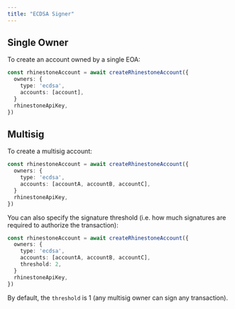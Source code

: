 ```yaml
---
title: "ECDSA Signer"
---
```


## Single Owner

To create an account owned by a single EOA:

```ts
const rhinestoneAccount = await createRhinestoneAccount({
  owners: {
    type: 'ecdsa',
    accounts: [account],
  }
  rhinestoneApiKey,
})
```

## Multisig

To create a multisig account:

```ts {4}
const rhinestoneAccount = await createRhinestoneAccount({
  owners: {
    type: 'ecdsa',
    accounts: [accountA, accountB, accountC],
  }
  rhinestoneApiKey,
})
```


You can also specify the signature threshold (i.e. how much signatures are required to authorize the transaction):

```ts {5}
const rhinestoneAccount = await createRhinestoneAccount({
  owners: {
    type: 'ecdsa',
    accounts: [accountA, accountB, accountC],
    threshold: 2,
  }
  rhinestoneApiKey,
})
```

By default, the `threshold` is 1 (any multisig owner can sign any transaction).

